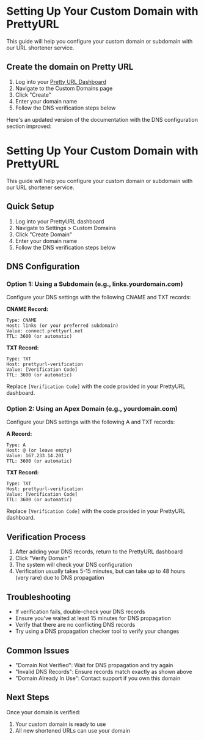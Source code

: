 # Setting Up Your Custom Domain with PrettyURL

This guide will help you configure your custom domain or subdomain with our URL shortener service.

## Create the domain on Pretty URL

1. Log into your [Pretty URL Dashboard](https://prettyurl.net/dashboard)
2. Navigate to the Custom Domains page
3. Click "Create"
4. Enter your domain name
5. Follow the DNS verification steps below

Here's an updated version of the documentation with the DNS configuration section improved:

# Setting Up Your Custom Domain with PrettyURL

This guide will help you configure your custom domain or subdomain with our URL shortener service.

## Quick Setup

1. Log into your PrettyURL dashboard
2. Navigate to Settings > Custom Domains
3. Click "Create Domain"
4. Enter your domain name
5. Follow the DNS verification steps below

## DNS Configuration

### Option 1: Using a Subdomain (e.g., links.yourdomain.com)

Configure your DNS settings with the following CNAME and TXT records:

**CNAME Record:**
```
Type: CNAME
Host: links (or your preferred subdomain)
Value: connect.prettyurl.net
TTL: 3600 (or automatic)
```

**TXT Record:**
```
Type: TXT
Host: prettyurl-verification
Value: [Verification Code]
TTL: 3600 (or automatic)
```

Replace `[Verification Code]` with the code provided in your PrettyURL dashboard.

### Option 2: Using an Apex Domain (e.g., yourdomain.com)

Configure your DNS settings with the following A and TXT records:

**A Record:**
```
Type: A
Host: @ (or leave empty)
Value: 167.233.14.201
TTL: 3600 (or automatic)
```

**TXT Record:**
```
Type: TXT
Host: prettyurl-verification
Value: [Verification Code]
TTL: 3600 (or automatic)
```

Replace `[Verification Code]` with the code provided in your PrettyURL dashboard.

## Verification Process

1. After adding your DNS records, return to the PrettyURL dashboard
2. Click "Verify Domain"
3. The system will check your DNS configuration
4. Verification usually takes 5-15 minutes, but can take up to 48 hours (very rare) due to DNS propagation

## Troubleshooting

- If verification fails, double-check your DNS records
- Ensure you've waited at least 15 minutes for DNS propagation
- Verify that there are no conflicting DNS records
- Try using a DNS propagation checker tool to verify your changes

## Common Issues

- "Domain Not Verified": Wait for DNS propagation and try again
- "Invalid DNS Records": Ensure records match exactly as shown above
- "Domain Already In Use": Contact support if you own this domain

## Next Steps

Once your domain is verified:
1. Your custom domain is ready to use
2. All new shortened URLs can use your domain